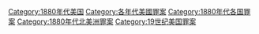[[Category:1880年代美国|Category:1880年代美国]]
[[Category:各年代美國罪案|Category:各年代美國罪案]]
[[Category:1880年代各国罪案|Category:1880年代各国罪案]]
[[Category:1880年代北美洲罪案|Category:1880年代北美洲罪案]]
[[Category:19世纪美国罪案|Category:19世纪美国罪案]]